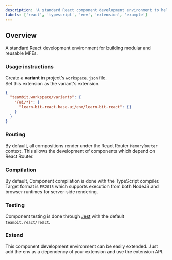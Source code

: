 ```yaml
---
description: 'A standard React component development environment to help people learn Harmony'
labels: ['react', 'typescript', 'env', 'extension', 'example']
---
```


## Overview

A standard React development environment for building modular and reusable MFEs.

### Usage instructions

Create a **variant** in project's `workspace.json` file.  
Set this extension as the variant's extension.

```json
{
  "teambit.workspace/variants": {
    "{ui/*}": {
      "learn-bit-react.base-ui/env/learn-bit-react": {}
    }
  }
}
```

### Routing

By default, all compositions render under the React Router `MemoryRouter` context. This allows the development of
components which depend on React Router.

### Compilation

By default, Component compilation is done with the TypeScript compiler. Target format is `ES2015` which
supports execution from both NodeJS and browser runtimes for server-side rendering.

### Testing

Component testing is done through [Jest](https://jestjs.io/) with the default `teambit.react/react`.

### Extend

This component development environment can be easily extended. Just add the env as a dependency of your extension
and use the extension API.

